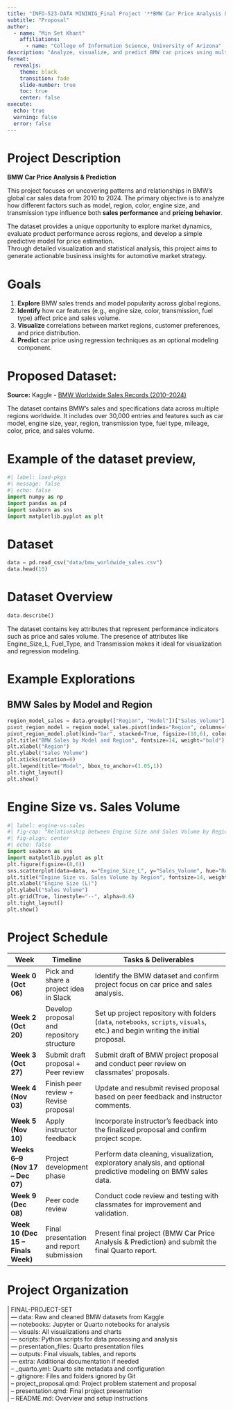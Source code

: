 ```yaml
---
title: "INFO-523-DATA MININIG_Final Project '**BMW Car Price Analysis & Prediction**' "
subtitle: "Proposal"
author:
  - name: "Min Set Khant"
    affiliations:
      - name: "College of Information Science, University of Arizona"
description: "Analyze, visualize, and predict BMW car prices using multi-regional sales data from 2010–2024, exploring how features such as model, region, color, engine size, and transmission influence market value and sales performance."
format:
  revealjs:
    theme: black
    transition: fade
    slide-number: true
    toc: true
    center: false
execute:
  echo: true
  warning: false
  error: false
---
```

# **Project Description**
**BMW Car Price Analysis & Prediction**

This project focuses on uncovering patterns and relationships in BMW’s global car sales data from 2010 to 2024. The primary objective is to analyze how different factors such as model, region, color, engine size, and transmission type influence both **sales performance** and **pricing behavior**.  

The dataset provides a unique opportunity to explore market dynamics, evaluate product performance across regions, and develop a simple predictive model for price estimation.  
Through detailed visualization and statistical analysis, this project aims to generate actionable business insights for automotive market strategy.

# **Goals**
1. **Explore** BMW sales trends and model popularity across global regions.
2. **Identify** how car features (e.g., engine size, color, transmission, fuel type) affect price and sales volume.
3. **Visualize** correlations between market regions, customer preferences, and price distribution.
4. **Predict** car price using regression techniques as an optional modeling component.

# **Proposed Dataset:**

**Source:** Kaggle - [BMW Worldwide Sales Records (2010–2024)](https://www.kaggle.com/datasets/ahmadrazakashif/bmw-worldwide-sales-records-20102024)

The dataset contains BMW’s sales and specifications data across multiple regions worldwide. It includes over 30,000 entries and features such as car model, engine size, year, region, transmission type, fuel type, mileage, color, price, and sales volume.

# Example of the dataset preview, 
```python
#| label: load-pkgs
#| message: false
#| echo: false
import numpy as np
import pandas as pd
import seaborn as sns
import matplotlib.pyplot as plt
```
# Dataset
```python
data = pd.read_csv("data/bmw_worldwide_sales.csv")
data.head(10)
```
# Dataset Overview
```python
data.describe()
```
The dataset contains key attributes that represent performance indicators such as price and sales volume.
The presence of attributes like Engine_Size_L, Fuel_Type, and Transmission makes it ideal for visualization and regression modeling.

# Example Explorations
## BMW Sales by Model and Region
```python
region_model_sales = data.groupby(["Region", "Model"])["Sales_Volume"].sum().reset_index()
pivot_region_model = region_model_sales.pivot(index="Region", columns="Model", values="Sales_Volume").fillna(0)
pivot_region_model.plot(kind="bar", stacked=True, figsize=(10,6), colormap="coolwarm")
plt.title("BMW Sales by Model and Region", fontsize=14, weight="bold")
plt.xlabel("Region")
plt.ylabel("Sales Volume")
plt.xticks(rotation=0)
plt.legend(title="Model", bbox_to_anchor=(1.05,1))
plt.tight_layout()
plt.show()
```
# Engine Size vs. Sales Volume
```python
#| label: engine-vs-sales
#| fig-cap: "Relationship between Engine Size and Sales Volume by Region"
#| fig-align: center
#| echo: false
import seaborn as sns
import matplotlib.pyplot as plt
plt.figure(figsize=(8,6))
sns.scatterplot(data=data, x="Engine_Size_L", y="Sales_Volume", hue="Region", s=70)
plt.title("Engine Size vs. Sales Volume by Region", fontsize=14, weight="bold")
plt.xlabel("Engine Size (L)")
plt.ylabel("Sales Volume")
plt.grid(True, linestyle="--", alpha=0.6)
plt.tight_layout()
plt.show()
```
# Project Schedule
| **Week**                           | **Timeline**                              | **Tasks & Deliverables**                                                                                                         |
| ---------------------------------- | ----------------------------------------- | -------------------------------------------------------------------------------------------------------------------------------- |
| **Week 0 (Oct 06)**                | Pick and share a project idea in Slack    | Identify the BMW dataset and confirm project focus on car price and sales analysis.                                              |
| **Week 2 (Oct 20)**                | Develop proposal and repository structure | Set up project repository with folders (`data`, `notebooks`, `scripts`, `visuals`, etc.) and begin writing the initial proposal. |
| **Week 3 (Oct 27)**                | Submit draft proposal + Peer review       | Submit draft of BMW project proposal and conduct peer review on classmates’ proposals.                                           |
| **Week 4 (Nov 03)**                | Finish peer review + Revise proposal      | Update and resubmit revised proposal based on peer feedback and instructor comments.                                             |
| **Week 5 (Nov 10)**                | Apply instructor feedback                 | Incorporate instructor’s feedback into the finalized proposal and confirm project scope.                                         |
| **Weeks 6–9 (Nov 17 – Dec 07)**    | Project development phase                 | Perform data cleaning, visualization, exploratory analysis, and optional predictive modeling on BMW sales data.                  |
| **Week 9 (Dec 08)**                | Peer code review                          | Conduct code review and testing with classmates for improvement and validation.                                                  |
| **Week 10 (Dec 15 – Finals Week)** | Final presentation and report submission  | Present final project (BMW Car Price Analysis & Prediction) and submit the final Quarto report.                                  |
# Project Organization

| | FINAL-PROJECT-SET
| | — data: Raw and cleaned BMW datasets from Kaggle
| | — notebooks: Jupyter or Quarto notebooks for analysis
| | — visuals: All visualizations and charts
| | — scripts: Python scripts for data processing and analysis
| | — presentation_files: Quarto presentation files
| | — outputs: Final visuals, tables, and reports
| | — extra: Additional documentation if needed
| | – _quarto.yml: Quarto site metadata and configuration
| | – .gitignore: Files and folders ignored by Git
| | – project_proposal.qmd: Project problem statement and proposal
| | – presentation.qmd: Final project presentation
| | – README.md: Overview and setup instructions